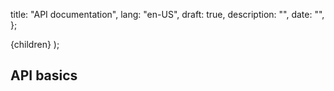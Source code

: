   title: "API documentation",
  lang: "en-US",
  draft: true,
  description: "",
  date: "",
};

  <DocsLayout meta={meta}>{children}</DocsLayout>
);

## API basics
